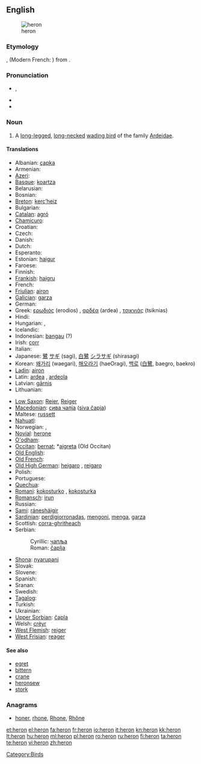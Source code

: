 {{wikipedia|dab=heron (disambiguation)|héron}}
{{also|héron}}
==English==

[[Image:Urban Heron.JPG|thumb|heron ]]

===Etymology===
{{etyl|fro}} {{term|hairon|lang=fro}}, {{term|heiron|lang=fro}} (Modern French: {{term|héron|lang=fr}}) from {{etyl|frk}} {{term|haigru|lang=frk}}.

===Pronunciation===
* {{IPA|/ˈhɛrən/}}, {{SAMPA|/"hEr@n/}}
* {{audio|en-us-heron.ogg|Audio (US)}}
* {{rhymes|ɛrən}}

===Noun===
{{en-noun}}

# A [[long-legged]], [[long-necked]] [[wading bird]] of the family [[Ardeidae]].

====Translations====
{{trans-top|bird}}
* Albanian: [[çapka]]
* Armenian: {{t-|hy|ձկնկուլ|tr=jknkul}}
* [[Azeri]]: {{t|az|vağ|xs=Azeri}}
* [[Basque]]: [[koartza]]
* Belarusian: {{t-|be|чапля|čapla|xs=Belarusian}}
* Bosnian: {{t-|bs|čaplja|f}}
* [[Breton]]: [[kerc’heiz]] {{f}}
* Bulgarian: {{t+|bg|чапла|f}}
* [[Catalan]]: [[agró]]
* [[Chamicuro]]: {{tø|ccc|askoli}}
* Croatian: {{t-|hr|čaplja|f|alt=čȁplja}}
* Czech: {{t-|cs|volavka|f}}
* Danish: {{t-|da|hejre|c}}
* Dutch: {{t+|nl|reiger|m}}
* Esperanto: {{t+|eo|ardeo|xs=Esperanto}}
* Estonian: [[haigur]]
* Faroese: {{t-|fo|hegri|xs=Faroese}}
* Finnish: {{t+|fi|haikara}}
* [[Frankish]]: [[haigru]] {{m}}
* French: {{t+|fr|héron|m}}
* [[Friulian]]: [[airon]]
* [[Galician]]: [[garza]]
* German: {{t+|de|Reiher|m}}
* Greek: [[ερωδιός]] (erodios) {{m}} , [[αρδέα]] (ardea) {{f}}, [[τσικνιάς]] (tsiknias) {{m}}
* Hindi: {{t|hi|वगुला|tr=vagulā|xs=Hindi}}
* Hungarian: {{t+|hu|gém}}, {{t+|hu|kócsag}}
* Icelandic: {{t+|is|hegri|m}}
* Indonesian: [[bangau]] (?)
* Irish: [[corr]]
* Italian: {{t+|it|airone|m}}
* Japanese: [[鷺]] [[サギ]] (sagi), [[白鷺]] [[シラサギ]] (shirasagi)
* Korean: [[왜가리]] (waegari), [[해오라기]] (haeOragi), [[백로]] ([[白鷺]], baegro, baekro)
* [[Ladin]]: [[airon]]
* Latin: [[ardea]] {{f}}, [[ardeola]] {{f}}
* Latvian: [[gārnis]]
* Lithuanian: {{t+|lt|garnys|xs=Lithuanian}}
{{trans-mid}}
* [[Low Saxon]]: [[Reier]], [[Reiger]] {{m}}
* [[Macedonian]]: [[сива чапја]] ([[siva čapja]])
* Maltese: [[russett]]
* [[Nahuatl]]: {{tø|nah|aztatl}}
* Norwegian: {{t-|no|hegre}}, {{t-|no|heire|m}}
* [[Novial]]: [[herone]]
* [[O'odham]]: {{tø|ood|shuhthagi u'uwhig}}
* [[Occitan]]: [[bernat]]; *[[aigreta]] (Old Occitan)
* [[Old English]]: {{t-|ang|hragra|m|alt=hrāgra|xs=Old English}}
* [[Old French]]: {{tø|fro|hairon|m}}  {{tø|fro|heiron|m}}
* [[Old High German]]: [[heigaro]] {{m}}, [[reigaro]] {{m}}
* Polish: {{t+|pl|czapla|f}}
* Portuguese: {{t|pt|garça|f}}
* [[Quechua]]: {{t|qu|wakchilla|xs=Quechua}}
* [[Romani]]: [[kokosturko]] {{m}}, [[kokosturka]] {{f}}
* [[Romansch]]: [[irun]]
* Russian: {{t+|ru|цапля|f|tr=cáplja}}
* [[Sami]]: [[ránesháigir]]
* [[Sardinian]]: [[perdigiorronadas]], [[mengoni]], [[menga]], [[garza]]
* Scottish: [[corra-ghritheach]]
* Serbian:
*: Cyrillic: [[чапља]] {{f}}
*: Roman: [[čaplja]] {{f}}
* [[Shona]]: [[nyarupani]]
* Slovak: {{t-|sk|volavka}}
* Slovene: {{t+|sl|čaplja|f}}
* Spanish: {{t+|es|garza|f}}
* Sranan: {{tø|srn|sabaku}}
* Swedish: {{t+|sv|häger}}
* [[Tagalog]]: {{t|tl|tagák|xs=Tagalog}}
* Turkish: {{t+|tr|balıkçıl}}
* Ukrainian: {{t-|uk|чапля|f|tr=čáplja|xs=Ukrainian}}
* [[Upper Sorbian]]: [[čapla]]
* Welsh: [[crëyr]]
* [[West Flemish]]: [[reiger]]
* [[West Frisian]]: [[reager]]
{{trans-bottom}}

====See also====
* [[egret]]
* [[bittern]]
* [[crane]]
* [[heronsew]]
* [[stork]]

===Anagrams===
* {{alphagram|ehnor}} [[honer#English|honer]], [[rhone#English|rhone]], [[Rhone#English|Rhone]], [[Rhône#English|Rhône]]

[[Category:Birds]]

[[et:heron]]
[[el:heron]]
[[fa:heron]]
[[fr:heron]]
[[io:heron]]
[[it:heron]]
[[kn:heron]]
[[kk:heron]]
[[lt:heron]]
[[hu:heron]]
[[ml:heron]]
[[pl:heron]]
[[ro:heron]]
[[ru:heron]]
[[fi:heron]]
[[ta:heron]]
[[te:heron]]
[[vi:heron]]
[[zh:heron]]